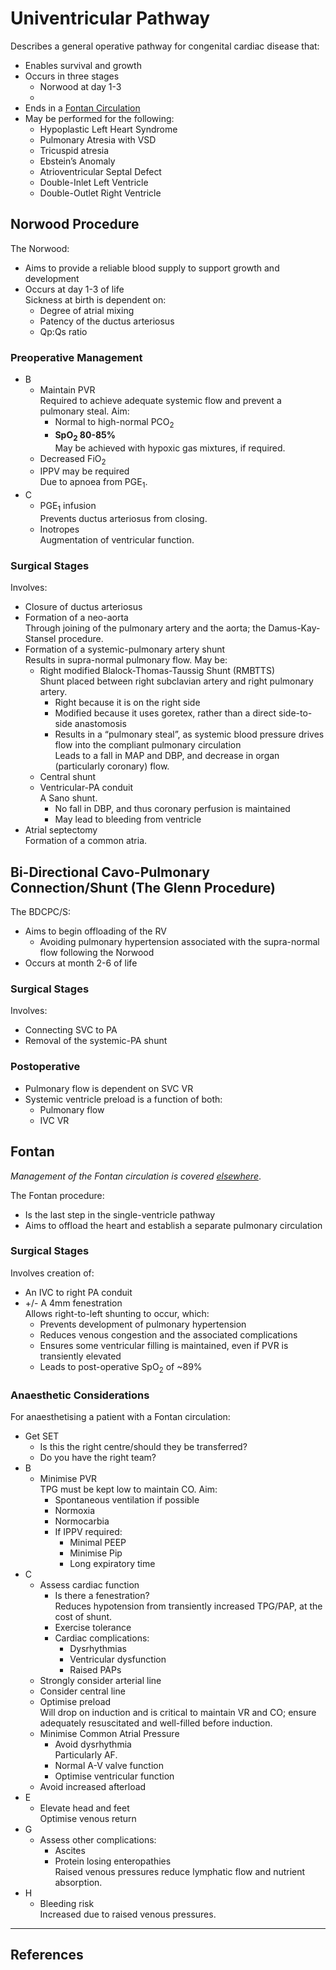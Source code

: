 # Univentricular Pathway


Describes a general operative pathway for congenital cardiac disease that:

* Enables survival and growth
* Occurs in three stages
	* Norwood at day 1-3
	* 
* Ends in a [Fontan Circulation](/management/cvs/fontan.md)
* May be performed for the following:
	* Hypoplastic Left Heart Syndrome
	* Pulmonary Atresia with VSD
	* Tricuspid atresia
	* Ebstein's Anomaly
	* Atrioventricular Septal Defect
	* Double-Inlet Left Ventricle
	* Double-Outlet Right Ventricle


## Norwood Procedure

The Norwood:

* Aims to provide a reliable blood supply to support growth and development
* Occurs at day 1-3 of life  
Sickness at birth is dependent on:
	* Degree of atrial mixing
	* Patency of the ductus arteriosus
	* Qp:Qs ratio

### Preoperative Management

* B
	* Maintain PVR  
	Required to achieve adequate systemic flow and prevent a pulmonary steal. Aim:
		* Normal to high-normal PCO<sub>2</sub>
		* **SpO<sub>2</sub> 80-85%**  
		May be achieved with hypoxic gas mixtures, if required.
	* Decreased FiO<sub>2</sub>
	* IPPV may be required  
	Due to apnoea from PGE<sub>1</sub>.
* C
	* PGE<sub>1</sub> infusion  
	Prevents ductus arteriosus from closing.
	* Inotropes  
	Augmentation of ventricular function.


### Surgical Stages

Involves:

* Closure of ductus arteriosus
* Formation of a neo-aorta  
Through joining of the pulmonary artery and the aorta; the Damus-Kay-Stansel procedure.
* Formation of a systemic-pulmonary artery shunt  
Results in supra-normal pulmonary flow. May be:
	* Right modified Blalock-Thomas-Taussig Shunt (RMBTTS)  
	Shunt placed between right subclavian artery and right pulmonary artery.
		* Right because it is on the right side
		* Modified because it uses goretex, rather than a direct side-to-side anastomosis
		* Results in a "pulmonary steal", as systemic blood pressure drives flow into the compliant pulmonary circulation  
		Leads to a fall in MAP and DBP, and decrease in organ (particularly coronary) flow.
	* Central shunt
	* Ventricular-PA conduit  
	A Sano shunt.
		* No fall in DBP, and thus coronary perfusion is maintained
		* May lead to bleeding from ventricle
* Atrial septectomy  
Formation of a common atria.


## Bi-Directional Cavo-Pulmonary Connection/Shunt (The Glenn Procedure)

The BDCPC/S:

* Aims to begin offloading of the RV
	* Avoiding pulmonary hypertension associated with the supra-normal flow following the Norwood
* Occurs at month 2-6 of life


### Surgical Stages

Involves:

* Connecting SVC to PA
* Removal of the systemic-PA shunt

### Postoperative

* Pulmonary flow is dependent on SVC VR
* Systemic ventricle preload is a function of both:
	* Pulmonary flow
	* IVC VR


## Fontan

*Management of the Fontan circulation is covered [elsewhere](/management/cvs/fontan.md)*.

The Fontan procedure:

* Is the last step in the single-ventricle pathway
* Aims to offload the heart and establish a separate pulmonary circulation

### Surgical Stages

Involves creation of:

* An IVC to right PA conduit
* +/- A 4mm fenestration  
Allows right-to-left shunting to occur, which:
	* Prevents development of pulmonary hypertension
	* Reduces venous congestion and the associated complications
	* Ensures some ventricular filling is maintained, even if PVR is transiently elevated
	* Leads to post-operative SpO<sub>2</sub> of ~89%


### Anaesthetic Considerations

For anaesthetising a patient with a Fontan circulation:

* Get SET
	* Is this the right centre/should they be transferred?
	* Do you have the right team?
* B
	* Minimise PVR  
	TPG must be kept low to maintain CO. Aim:
		* Spontaneous ventilation if possible
		* Normoxia
		* Normocarbia
		* If IPPV required:
			* Minimal PEEP
			* Minimise Pip
			* Long expiratory time
* C
	* Assess cardiac function
		* Is there a fenestration?  
		Reduces hypotension from transiently increased TPG/PAP, at the cost of shunt.
		* Exercise tolerance
		* Cardiac complications:
			* Dysrhythmias
			* Ventricular dysfunction
			* Raised PAPs
	* Strongly consider arterial line
	* Consider central line
	* Optimise preload  
	Will drop on induction and is critical to maintain VR and CO; ensure adequately resuscitated and well-filled before induction.
	* Minimise Common Atrial Pressure
		* Avoid dysrhythmia  
		Particularly AF.
		* Normal A-V valve function
		* Optimise ventricular function
	* Avoid increased afterload
* E
	* Elevate head and feet  
	Optimise venous return
* G
	* Assess other complications:
		* Ascites
		* Protein losing enteropathies  
		Raised venous pressures reduce lymphatic flow and nutrient absorption.
* H
	* Bleeding risk  
	Increased due to raised venous pressures.


---

## References
